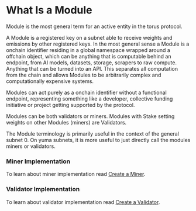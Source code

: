 # What Is a Module

Module is the most general term for an active entity in the torus protocol.

A Module is a registered key on a subnet able to receive weights and emissions by other registered keys. In the most general sense a Module is a onchain identifier residing in a global namespace wrapped around a offchain object, which can be anything that is computable behind an endpoint, from AI models, datasets, storage, scrapers to raw compute. Anything that can be turned into an API. This separates all computation from the chain and allows Modules to be arbitrarily complex and computationally expensive systems.

Modules can act purely as a onchain identifier without a functional endpoint, representing something like a developer, collective funding initiative or project getting supported by the protocol.

Modules can be both validators or miners. Modules with Stake setting weights on other Modules (miners) are Validators.

The Module terminology is primarily useful in the context of the general subnet 0. On yuma subnets, it is more useful to just directly call the modules miners or validators.

### Miner Implementation

To learn about miner implementation read [Create a Miner](/docs/mining/create-miner).

### Validator Implementation

To learn about validator implementation read [Create a Validator](/docs/validating/create-validator).
